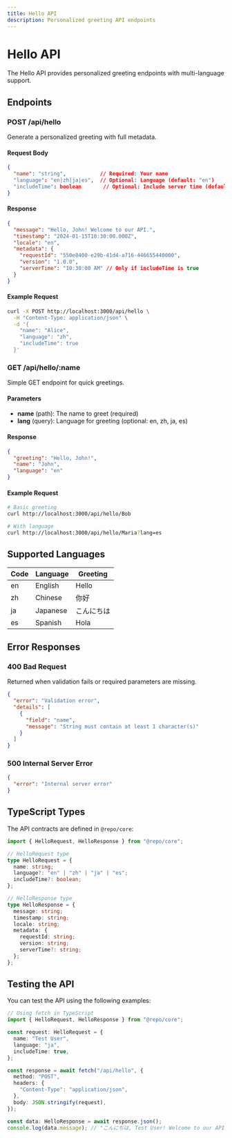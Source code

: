 ```yaml
---
title: Hello API
description: Personalized greeting API endpoints
---
```


# Hello API

The Hello API provides personalized greeting endpoints with multi-language support.

## Endpoints

### POST /api/hello

Generate a personalized greeting with full metadata.

#### Request Body

```json
{
  "name": "string",           // Required: Your name
  "language": "en|zh|ja|es",  // Optional: Language (default: "en")
  "includeTime": boolean       // Optional: Include server time (default: false)
}
```

#### Response

```json
{
  "message": "Hello, John! Welcome to our API.",
  "timestamp": "2024-01-15T10:30:00.000Z",
  "locale": "en",
  "metadata": {
    "requestId": "550e8400-e29b-41d4-a716-446655440000",
    "version": "1.0.0",
    "serverTime": "10:30:00 AM" // Only if includeTime is true
  }
}
```

#### Example Request

```bash
curl -X POST http://localhost:3000/api/hello \
  -H "Content-Type: application/json" \
  -d '{
    "name": "Alice",
    "language": "zh",
    "includeTime": true
  }'
```

### GET /api/hello/:name

Simple GET endpoint for quick greetings.

#### Parameters

- **name** (path): The name to greet (required)
- **lang** (query): Language for greeting (optional: en, zh, ja, es)

#### Response

```json
{
  "greeting": "Hello, John!",
  "name": "John",
  "language": "en"
}
```

#### Example Request

```bash
# Basic greeting
curl http://localhost:3000/api/hello/Bob

# With language
curl http://localhost:3000/api/hello/Maria?lang=es
```

## Supported Languages

| Code | Language | Greeting   |
| ---- | -------- | ---------- |
| en   | English  | Hello      |
| zh   | Chinese  | 你好       |
| ja   | Japanese | こんにちは |
| es   | Spanish  | Hola       |

## Error Responses

### 400 Bad Request

Returned when validation fails or required parameters are missing.

```json
{
  "error": "Validation error",
  "details": [
    {
      "field": "name",
      "message": "String must contain at least 1 character(s)"
    }
  ]
}
```

### 500 Internal Server Error

```json
{
  "error": "Internal server error"
}
```

## TypeScript Types

The API contracts are defined in `@repo/core`:

```typescript
import { HelloRequest, HelloResponse } from "@repo/core";

// HelloRequest type
type HelloRequest = {
  name: string;
  language?: "en" | "zh" | "ja" | "es";
  includeTime?: boolean;
};

// HelloResponse type
type HelloResponse = {
  message: string;
  timestamp: string;
  locale: string;
  metadata: {
    requestId: string;
    version: string;
    serverTime?: string;
  };
};
```

## Testing the API

You can test the API using the following examples:

```typescript
// Using fetch in TypeScript
import { HelloRequest, HelloResponse } from "@repo/core";

const request: HelloRequest = {
  name: "Test User",
  language: "ja",
  includeTime: true,
};

const response = await fetch("/api/hello", {
  method: "POST",
  headers: {
    "Content-Type": "application/json",
  },
  body: JSON.stringify(request),
});

const data: HelloResponse = await response.json();
console.log(data.message); // "こんにちは, Test User! Welcome to our API."
```
